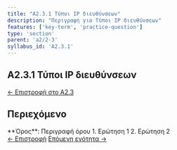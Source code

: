 ```yaml
---
title: "A2.3.1 Τύποι IP διευθύνσεων"
description: "Περιγραφή για Τύποι IP διευθύνσεων"
features: ['key-term', 'practice-question']
type: 'section'
parent: 'a2/2-3'
syllabus_id: 'A2.3.1'
---
```



<article className="prose prose-lg prose-slate max-w-none">

# A2.3.1 Τύποι IP διευθύνσεων

<nav className="mb-6 text-sm">
  <a href="/cs-study-companion/el/a2/2-3" className="text-indigo-600 hover:text-indigo-800">← Επιστροφή στο A2.3</a>
</nav>

## Περιεχόμενο



<KeyTerm lang="el">
**Όρος**: Περιγραφή όρου
</KeyTerm>

<PracticeQuestion lang="el">
1. Ερώτηση 1
2. Ερώτηση 2
</PracticeQuestion>

<nav className="mt-8 flex justify-between">
  <a href="/cs-study-companion/el/a2/2-3" className="text-indigo-600 hover:text-indigo-800">← Επιστροφή</a>
  <a href="/cs-study-companion/el/a2/2-3/2-3-2" className="text-indigo-600 hover:text-indigo-800">Επόμενη ενότητα →</a>
</nav>

</article>
